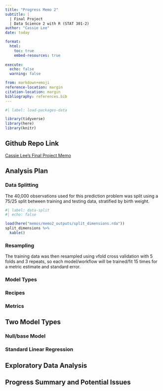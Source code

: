 ```yaml
---
title: "Progress Memo 2"
subtitle: |
  | Final Project 
  | Data Science 2 with R (STAT 301-2)
author: "Cassie Lee"
date: today

format:
  html:
    toc: true
    embed-resources: true
    
execute:
  echo: false
  warning: false

from: markdown+emoji 
reference-location: margin
citation-location: margin
bibliography: references.bib
---
```


```r
#| label: load-packages-data

library(tidyverse)
library(here)
library(knitr)
```

::: {.callout-tip icon="false"}
## Github Repo Link

[Cassie Lee's Final Project Memo](https://github.com/stat301-2-2024-winter/final-project-2-cassielee2025.git)
:::

## Analysis Plan

### Data Splitting

The 40,000 observations used for this prediction problem was split using a 75/25 split between training and testing data, stratified by birth weight.

```r
#| label: data-split
#| echo: false

load(here("memos/memo2_outputs/split_dimensions.rda"))
split_dimensions %>% 
  kable()
```


### Resampling

The training data was then resampled using vfold cross validation with 5 folds and 3 repeats, so each model/workflow will be trained/fit 15 times for a metric estimate and standard error.

### Model Types

### Recipes

### Metrics

## Two Model Types

### Null/base Model

### Standard Linear Regression

## Exploratory Data Analysis

## Progress Summary and Potential Issues
